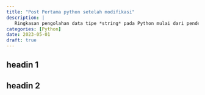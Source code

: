 ```yaml
---
title: "Post Pertama python setelah modifikasi"
description: |
   Ringkasan pengolahan data tipe *string* pada Python mulai dari pendeklarasian variabel hingga metode manipulasi yang umum dilakukan.
categories: [Python]
date: 2023-05-01
draft: true
---
```


## headin 1

## headin 2